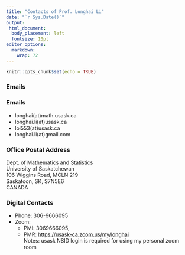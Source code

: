 ```yaml
---
title: "Contacts of Prof. Longhai Li"
date: "`r Sys.Date()`"
output: 
 html_document:
  body_placement: left
  fontsize: 10pt
editor_options: 
  markdown: 
    wrap: 72
---
```


```r
knitr::opts_chunk$set(echo = TRUE)
```
### Emails

### Emails

-   longhai(at)math.usask.ca
-   longhai.li(at)usask.ca
-   lol553(at)usask.ca
-   longhai.li(at)gmail.com

### Office Postal Address

```{=html}
Dept. of Mathematics and Statistics<br>
University of Saskatchewan<br> 
106 Wiggins Road, MCLN 219<br> 
Saskatoon, SK, S7N5E6<br>
CANADA
```

### Digital Contacts
-   Phone: 306-9666095
-   Zoom:
    -   PMI: 3069666095,
    -   PMR: <https://usask-ca.zoom.us/my/longhai><br>
    Notes: usask NSID login is required for using my personal zoom room

